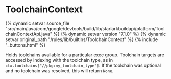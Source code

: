 <html devsite>
<head>
  <meta name="project_path" value="/_project.yaml">
  <meta name="book_path" value="/versions/7.1.0/_book.yaml">
</head>
<body>

<h1 class="page-title" id="modules.ToolchainContext">ToolchainContext</h1>

{% dynamic setvar source_file "src/main/java/com/google/devtools/build/lib/starlarkbuildapi/platform/ToolchainContextApi.java" %}
{% dynamic setvar version "7.1.0" %}
{% dynamic setvar original_path "/rules/lib/builtins/ToolchainContext" %}
{% include "_buttons.html" %}
<!-- {% raw %} -->

Holds toolchains available for a particular exec group. Toolchain targets are accessed by indexing with the toolchain type, as in <code>ctx.toolchains["//pkg:my_toolchain_type"]</code>. If the toolchain was optional and no toolchain was resolved, this will return <code>None</code>.



</body>
</html>

<!-- {% endraw %} -->
